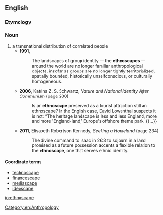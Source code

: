 ==English==
{{rfv}}
===Etymology===
{{confix|ethno|scape|lang=en}}

===Noun===
{{en-noun}}

# a transnational distribution of correlated people
#* '''1991''', {{w|Arjun Appadurai}}
#*: The landscapes of group identity — the '''ethnoscapes''' — around the world are no longer familiar anthropological objects, insofar as groups are no longer tightly territorialized, spatially bounded, historically unselfconscious, or culturally homogeneous.
#* '''2006''', Katrina Z. S. Schwartz, ''Nature and National Identity After Communism'' (page 200)
#*: Is an '''ethnoscape''' preserved as a tourist attraction still an ethnoscape? In the English case, David Lowenthal suspects it is not: “The heritage landscape is less and less England, more and more 'England-land,' Europe's offshore theme park. {{...}}
#* '''2011''', Elisabeth Robertson Kennedy, ''Seeking a Homeland'' (page 234)
#*: The divine command to Isaac in 26:3 to sojourn in a land promised as a future possession accents a flexible relation to the '''ethnoscape''', one that serves ethnic identity.

====Coordinate terms====
* [[technoscape]]
* [[financescape]]
* [[mediascape]]
* [[ideoscape]]

[[Category:en:Anthropology]]
[[io:ethnoscape]]